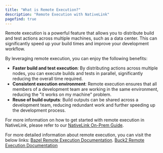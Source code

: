 ```yaml
---
title: "What is Remote Execution?"
description: "Remote Execution with NativeLink"
pagefind: true
---
```


Remote execution is a powerful feature that allows you to distribute build
and test actions across multiple machines, such as a data center.
This can significantly speed up your build times and improve your development workflow.

By leveraging remote execution, you can enjoy the following benefits:

- **Faster build and test execution**: By distributing actions across multiple nodes,
you can execute builds and tests in parallel, significantly reducing the overall time required.
- **Consistent execution environment**: Remote execution ensures that all members of
a development team are working in the same environment, reducing the
"it works on my machine" problem.
- **Reuse of build outputs**: Build outputs can be shared across a development team,
 reducing redundant work and further speeding up the development process.

For more information on how to get started with remote execution in NativeLink,
please refer to our [NativeLink On-Prem Guide](/docs/introduction/on-prem).

For more detailed information about remote execution, you can visit the below links:
[Bazel Remote Execution Documentation](https://bazel.build/remote/rbe).
[Buck2 Remote Execution Documentation](https://buck2.build/docs/users/remote_execution/)
